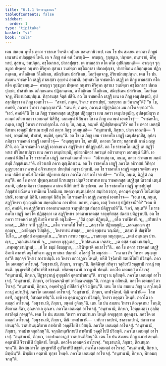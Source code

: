 ```yaml
---
title: "6.1.1 วิหารานุชานน"
tableOfContents: false
sidebar:
  order: 1
type: "tipitaka"
basket: "vi"
book: "cula"
---
```



<DynamicBreadcrumb />

<Division number="294" book="cula">

<Paragraph number="1259" book="cula">
เตน สมเยน พุทฺโธ ภควา ราชคเห วิหรติ เวฬุวเน กลนฺทกนิวาเป. เตน โข ปน สมเยน ภควตา ภิกฺขูนํ เสนาสนํ อปญฺญตฺตํ โหติ. เต จ ภิกฺขู ตหํ ตหํ วิหรนฺติ—  อรญฺเญ, รุกฺขมูเล, ปพฺพเต, กนฺทรายํ, คิริคุหายํ, สุสาเน, วนปตฺเถ, อชฺโฌกาเส, ปลาลปุญฺเช. เต กาลเสฺสว ตโต ตโต อุปนิกฺขมนฺติ—  อรญฺญา รุกฺขมูลา ปพฺพตา กนฺทรา คิริคุหา สุสานา วนปตฺถา อชฺโฌกาสา ปลาลปุญฺชา, ปาสาทิเกน อภิกฺกนฺเตน ปฏิกฺกนฺเตน, อาโลกิเตน วิโลกิเตน, สมิญฺชิเตน ปสาริเตน, โอกฺขิตฺตจกฺขู, อิริยาปถสมฺปนฺนา. เตน โข ปน สมเยน ราชคหโก เสฏฺฐี กาลเสฺสว อุยฺยานํ อคมาสิ. อทฺทสา โข ราชคหโก เสฏฺฐี เต ภิกฺขู กาลเสฺสว ตโต ตโต อุปนิกฺขมนฺเต—  อรญฺญา รุกฺขมูลา ปพฺพตา กนฺทรา คิริคุหา สุสานา วนปตฺถา อชฺโฌกาสา ปลาลปุญฺชา, ปาสาทิเกน อภิกฺกนฺเตน ปฏิกฺกนฺเตน, อาโลกิเตน วิโลกิเตน, สมิญฺชิเตน ปสาริเตน, โอกฺขิตฺตจกฺขู, อิริยาปถสมฺปนฺเน. ทิสฺวานสฺส จิตฺตํ ปสีทิ. อถ โข ราชคหโก เสฏฺฐี เยน เต ภิกฺขู เตนุปสงฺกมิ, อุปสงฺกมิตฺวา เต ภิกฺขู เอตทโวจ—  “สจาหํ, ภนฺเต, วิหาเร การาเปยฺยํ, วเสยฺยาถ เม วิหาเรสู”ติ? “น โข, คหปติ, ภควตา วิหารา อนุญฺญาตา”ติ. “เตน หิ, ภนฺเต, ภควนฺตํ ปฏิปุจฺฉิตฺวา มม อาโรเจยฺยาถา”ติ. “เอวํ, คหปตี”ติ โข เต ภิกฺขู ราชคหกสฺส เสฏฺฐิสฺส ปฏิสฺสุตฺวา เยน ภควา เตนุปสงฺกมิํสุ, อุปสงฺกมิตฺวา ภควนฺตํ อภิวาเทตฺวา เอกมนฺตํ นิสีทิํสุ. เอกมนฺตํ นิสินฺนา โข เต ภิกฺขู ภควนฺตํ เอตทโวจุํ—  “ราชคหโก, ภนฺเต, เสฏฺฐี วิหาเร การาเปตุกาโม. กถํ นุ โข, ภนฺเต, อเมฺหหิ ปฏิปชฺชิตพฺพนฺ”ติ? อถ โข ภควา เอตสฺมิํ นิทาเน เอตสฺมิํ ปกรเณ ธมฺมิํ กถํ กตฺวา ภิกฺขู อามนฺเตสิ—  “อนุชานามิ, ภิกฺขเว, ปญฺจ เลณานิ—  วิหารํ, อฑฺฒโยคํ, ปาสาทํ, หมฺมิยํ, คุหนฺ”ติ.
</Paragraph>

<Paragraph number="1260" book="cula">
อถ โข เต ภิกฺขู เยน ราชคหโก เสฏฺฐี เตนุปสงฺกมิํสุ, อุปสงฺกมิตฺวา ราชคหกํ เสฏฺฐิํ เอตทโวจุํ—  “อนุญฺญาตา โข, คหปติ, ภควตา วิหารา; ยสฺสทานิ กาลํ มญฺญสี”ติ. อถ โข ราชคหโก เสฏฺฐี เอกาเหเนว สฏฺฐิวิหาเร ปติฏฺฐาเปสิ. อถ โข ราชคหโก เสฏฺฐี เต สฏฺฐิวิหาเร ปริโยสาเปตฺวา เยน ภควา เตนุปสงฺกมิ, อุปสงฺกมิตฺวา ภควนฺตํ อภิวาเทตฺวา เอกมนฺตํ นิสีทิ. เอกมนฺตํ นิสินฺโน โข ราชคหโก เสฏฺฐี ภควนฺตํ เอตทโวจ—  “อธิวาเสตุ เม, ภนฺเต, ภควา สฺวาตนาย ภตฺตํ สทฺธิํ ภิกฺขุสํเฆนา”ติ. อธิวาเสสิ ภควา ตุณฺหีภาเวน. อถ โข ราชคหโก เสฏฺฐี ภควโต อธิวาสนํ วิทิตฺวา อุฏฺฐายาสนา ภควนฺตํ อภิวาเทตฺวา ปทกฺขิณํ กตฺวา ปกฺกามิ.
</Paragraph>

<Paragraph number="1261" book="cula">
อถ โข ราชคหโก เสฏฺฐี ตสฺสา รตฺติยา อจฺจเยน ปณีตํ ขาทนียํ โภชนียํ ปฏิยาทาเปตฺวา ภควโต กาลํ อาโรจาเปสิ—  “กาโล, ภนฺเต, นิฏฺฐิตํ ภตฺตนฺ”ติ. อถ โข ภควา ปุพฺพณฺหสมยํ นิวาเสตฺวา ปตฺตจีวรมาทาย เยน ราชคหกสฺส เสฏฺฐิสฺส นิเวสนํ เตนุปสงฺกมิ, อุปสงฺกมิตฺวา ปญฺญตฺเต อาสเน นิสีทิ สทฺธิํ ภิกฺขุสํเฆน. อถ โข ราชคหโก เสฏฺฐี พุทฺธปฺปมุขํ ภิกฺขุสํฆํ ปณีเตน ขาทนีเยน โภชนีเยน สหตฺถา สนฺตปฺเปตฺวา สมฺปวาเรตฺวา, ภควนฺตํ ภุตฺตาวิํ โอนีตปตฺตปาณิํ, เอกมนฺตํ นิสีทิ. เอกมนฺตํ นิสินฺโน โข ราชคหโก เสฏฺฐี ภควนฺตํ เอตทโวจ—  “เอเต เม, ภนฺเต, สฏฺฐิวิหารา ปุญฺญตฺถิเกน สคฺคตฺถิเกน การาปิตา. กถาหํ, ภนฺเต, เตสุ วิหาเรสุ ปฏิปชฺชามี”ติ? “เตน หิ ตฺวํ, คหปติ, เต สฏฺฐิวิหาเร อาคตานาคตสฺส จาตุทฺทิสสฺส สํฆสฺส ปติฏฺฐาเปหี”ติ. “เอวํ, ภนฺเต”ติ โข ราชคหโก เสฏฺฐี ภควโต ปฏิสฺสุตฺวา เต สฏฺฐิวิหาเร อาคตานาคตสฺส จาตุทฺทิสสฺส สํฆสฺส ปติฏฺฐาเปสิ.
</Paragraph>

</Division>
<Division number="295" book="cula">

<Paragraph number="1262" book="cula">
อถ โข ภควา ราชคหกํ เสฏฺฐิํ อิมาหิ คาถาหิ อนุโมทิ—
</Paragraph>

<Paragraph number="1263" type="verses" book="cula">
_“สีตํ อุณฺหํ ปฏิหนฺติ,_  
_ตโต วาฬมิคานิ จ;_  
_สรีสเป จ มกเส,_  
_สิสิเร จาปิ วุฏฺฐิโย._  

</Paragraph>

<Paragraph number="1264" type="verses" book="cula">
_ตโต วาตาตโป โฆโร,_  
_สญฺชาโต ปฏิหญฺญติ;_  
_เลณตฺถญฺจ สุขตฺถญฺจ,_  
_ฌายิตุญฺจ วิปสฺสิตุํ._  

</Paragraph>

<Paragraph number="1265" type="verses" book="cula">
_วิหารทานํ สํฆสฺส,_  
_อคฺคํ พุทฺเธน วณฺณิตํ;_  
_ตสฺมา หิ ปณฺฑิโต โปโส,_  
_สมฺปสฺสํ อตฺถมตฺตโน._  

</Paragraph>

<Paragraph number="1266" type="verses" book="cula">
_วิหาเร การเย รมฺเม,_  
_วาสเยตฺถ พหุสฺสุเต;_  
_เตสํ อนฺนญฺจ ปานญฺจ,_  
_วตฺถเสนาสนานิ จ._  

</Paragraph>

<Paragraph number="1267" type="verses" book="cula">
_ทเทยฺย อุชุภูเตสุ,_  
_วิปฺปสนฺเนน เจตสา;_  
_เต ตสฺส ธมฺมํ เทเสนฺติ,_  
_สพฺพทุกฺขาปนูทนํ;_  
_ยํ โส ธมฺมํ อิธญฺญาย,_  
_ปรินิพฺพาติ อนาสโว”ติ._  

</Paragraph>

<Paragraph number="1268" book="cula">
อถ โข ภควา ราชคหกํ เสฏฺฐิํ อิมาหิ คาถาหิ อนุโมทิตฺวา อุฏฺฐายาสนา ปกฺกามิ.
</Paragraph>

</Division>
<Division number="296" book="cula">

<Paragraph number="1269" book="cula">
อโสฺสสุํ โข มนุสฺสา—  “ภควตา กิร วิหารา อนุญฺญาตา”ติ สกฺกจฺจํ วิหาเร การาเปนฺติ. เต วิหารา อกวาฏกา โหนฺติ; อหีปิ วิจฺฉิกาปิ สตปทิโยปิ ปวิสนฺติ. ภควโต เอตมตฺถํ อาโรเจสุํ. “อนุชานามิ, ภิกฺขเว, กวาฏนฺ”ติ. ภิตฺติฉิทฺทํ กริตฺวา วลฺลิยาปิ รชฺชุยาปิ กวาฏํ พนฺธนฺติ. อุนฺทูเรหิปิ อุปจิกาหิปิ ขชฺชนฺติ. ขยิตพนฺธนานิ กวาฏานิ ปตนฺติ. ภควโต เอตมตฺถํ อาโรเจสุํ. “อนุชานามิ, ภิกฺขเว, ปิฏฺฐสงฺฆาฏํ อุทุกฺขลิกํ อุตฺตรปาสกนฺ”ติ. กวาฏา น ผุสียนฺติ. ภควโต เอตมตฺถํ อาโรเจสุํ. “อนุชานามิ, ภิกฺขเว, อาวิญฺฉนจฺฉิทฺทํ อาวิญฺฉนรชฺชุนฺ”ติ. กวาฏา น ถกิยนฺติ. ภควโต เอตมตฺถํ อาโรเจสุํ. “อนุชานามิ, ภิกฺขเว, อคฺคฬวฏฺฏิํ กปิสีสกํ สูจิกํ ฆฏิกนฺ”ติ.
</Paragraph>

<Paragraph number="1270" book="cula">
เตน โข ปน สมเยน ภิกฺขู น สกฺโกนฺติ กวาฏํ อปาปุริตุํ. ภควโต เอตมตฺถํ อาโรเจสุํ. “อนุชานามิ, ภิกฺขเว, ตาฬจฺฉิทฺทํ. ตีณิ ตาฬานิ—  โลหตาฬํ, กฏฺฐตาฬํ, วิสาณตาฬนฺ”ติ. เยหิ เต อุคฺฆาเฏตฺวา ปวิสนฺติ, วิหารา อคุตฺตา โหนฺติ. ภควโต เอตมตฺถํ อาโรเจสุํ. “อนุชานามิ, ภิกฺขเว, ยนฺตกํ สูจิกนฺ”ติ.
</Paragraph>

<Paragraph number="1271" book="cula">
เตน โข ปน สมเยน วิหารา ติณจฺฉทนา โหนฺติ; สีตกาเล สีตา, อุณฺหกาเล อุณฺหา. ภควโต เอตมตฺถํ อาโรเจสุํ. “อนุชานามิ, ภิกฺขเว, โอคุมฺเผตฺวา อุลฺลิตฺตาวลิตฺตํ กาตุนฺ”ติ.
</Paragraph>

<Paragraph number="1272" book="cula">
เตน โข ปน สมเยน วิหารา อวาตปานกา โหนฺติ อจกฺขุสฺสา ทุคฺคนฺธา. ภควโต เอตมตฺถํ อาโรเจสุํ. “อนุชานามิ, ภิกฺขเว, ตีณิ วาตปานานิ—  เวทิกาวาตปานํ, ชาลวาตปานํ, สลากวาตปานนฺ”ติ. วาตปานนฺตริกาย กาฬกาปิ วคฺคุลิโยปิ ปวิสนฺติ. ภควโต เอตมตฺถํ อาโรเจสุํ. “อนุชานามิ, ภิกฺขเว, วาตปานจกฺกลิกนฺ”ติ. จกฺกลิกนฺตริกายปิ กาฬกาปิ วคฺคุลิโยปิ ปวิสนฺติ. ภควโต เอตมตฺถํ อาโรเจสุํ. “อนุชานามิ, ภิกฺขเว, วาตปานกวาฏกํ วาตปานภิสิกนฺ”ติ.
</Paragraph>

<Paragraph number="1273" book="cula">
เตน โข ปน สมเยน ภิกฺขู ฉมายํ สยนฺติ. คตฺตานิปิ จีวรานิปิ ปํสุกิตานิ โหนฺติ. ภควโต เอตมตฺถํ อาโรเจสุํ. “อนุชานามิ, ภิกฺขเว, ติณสนฺถารกนฺ”ติ. ติณสนฺถารโก อุนฺทูเรหิปิ อุปจิกาหิปิ ขชฺชติ. ภควโต เอตมตฺถํ อาโรเจสุํ. “อนุชานามิ, ภิกฺขเว, มิฑฺฒินฺ”ติ. มิฑฺฒิยา คตฺตานิ ทุกฺขา โหนฺติ. ภควโต เอตมตฺถํ อาโรเจสุํ. “อนุชานามิ, ภิกฺขเว, พิทลมญฺจกนฺ”ติ.
</Paragraph>
</Division>